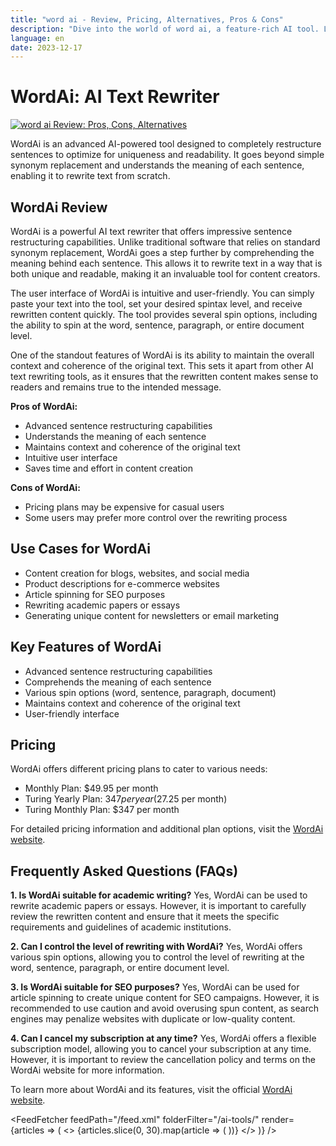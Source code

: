 ```yaml
---
title: "word ai - Review, Pricing, Alternatives, Pros & Cons"
description: "Dive into the world of word ai, a feature-rich AI tool. Learn about its features, pricing, and how it's making an impact. Don't miss out!"
language: en
date: 2023-12-17
---
```

        
# WordAi: AI Text Rewriter


<BlogHeader />


[![word ai Review: Pros, Cons, Alternatives](/ai-tools/word-ai.png)](https://wordai.com/)



WordAi is an advanced AI-powered tool designed to completely restructure sentences to optimize for uniqueness and readability. It goes beyond simple synonym replacement and understands the meaning of each sentence, enabling it to rewrite text from scratch.

## WordAi Review

WordAi is a powerful AI text rewriter that offers impressive sentence restructuring capabilities. Unlike traditional software that relies on standard synonym replacement, WordAi goes a step further by comprehending the meaning behind each sentence. This allows it to rewrite text in a way that is both unique and readable, making it an invaluable tool for content creators.

The user interface of WordAi is intuitive and user-friendly. You can simply paste your text into the tool, set your desired spintax level, and receive rewritten content quickly. The tool provides several spin options, including the ability to spin at the word, sentence, paragraph, or entire document level.

One of the standout features of WordAi is its ability to maintain the overall context and coherence of the original text. This sets it apart from other AI text rewriting tools, as it ensures that the rewritten content makes sense to readers and remains true to the intended message.

**Pros of WordAi:**
- Advanced sentence restructuring capabilities
- Understands the meaning of each sentence
- Maintains context and coherence of the original text
- Intuitive user interface
- Saves time and effort in content creation

**Cons of WordAi:**
- Pricing plans may be expensive for casual users
- Some users may prefer more control over the rewriting process

## Use Cases for WordAi

- Content creation for blogs, websites, and social media
- Product descriptions for e-commerce websites
- Article spinning for SEO purposes
- Rewriting academic papers or essays
- Generating unique content for newsletters or email marketing

## Key Features of WordAi

- Advanced sentence restructuring capabilities
- Comprehends the meaning of each sentence
- Various spin options (word, sentence, paragraph, document)
- Maintains context and coherence of the original text
- User-friendly interface

## Pricing

WordAi offers different pricing plans to cater to various needs:

- Monthly Plan: $49.95 per month
- Turing Yearly Plan: $347 per year ($27.25 per month)
- Turing Monthly Plan: $347 per month

For detailed pricing information and additional plan options, visit the [WordAi website](https://wordai.com/pricing.php).

## Frequently Asked Questions (FAQs)

**1. Is WordAi suitable for academic writing?**
Yes, WordAi can be used to rewrite academic papers or essays. However, it is important to carefully review the rewritten content and ensure that it meets the specific requirements and guidelines of academic institutions.

**2. Can I control the level of rewriting with WordAi?**
Yes, WordAi offers various spin options, allowing you to control the level of rewriting at the word, sentence, paragraph, or entire document level.

**3. Is WordAi suitable for SEO purposes?**
Yes, WordAi can be used for article spinning to create unique content for SEO campaigns. However, it is recommended to use caution and avoid overusing spun content, as search engines may penalize websites with duplicate or low-quality content.

**4. Can I cancel my subscription at any time?**
Yes, WordAi offers a flexible subscription model, allowing you to cancel your subscription at any time. However, it is important to review the cancellation policy and terms on the WordAi website for more information.

To learn more about WordAi and its features, visit the official [WordAi website](https://wordai.com/).


<AdComponent />


<FeedFetcher feedPath="/feed.xml" folderFilter="/ai-tools/" render={articles => (
    <>
        <Cards>
            {articles.slice(0, 30).map(article => (
                <Card key={article.link} title={article.title} href={article.link} />
            ))}
        </Cards>
    </>
)} />

